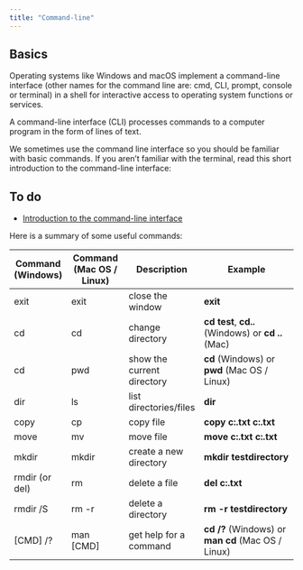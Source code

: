 ```yaml
---
title: "Command-line"
---
```


## Basics

Operating systems like Windows and macOS implement a command-line interface (other names for the command line are: cmd, CLI, prompt, console or terminal) in a shell for interactive access to operating system functions or services. 

:::{.callout-tip}
A command-line interface (CLI) processes commands to a computer program in the form of lines of text.
:::

We sometimes use the command line interface so you should be familiar with basic commands. If you aren't familiar with the terminal, read this short introduction to the command-line interface:

::: {.callout-warning}
## To do
- [Introduction to the command-line interface](https://tutorial.djangogirls.org/en/intro_to_command_line/)
:::

Here is a summary of some useful commands:

Command (Windows) | Command (Mac OS / Linux) | Description                | Example
----------------- | ------------------------ | -------------------------- | ---------------------------------------------
exit              | exit                     | close the window           | **exit**
cd                | cd                       | change directory           | **cd test**, **cd..** (Windows) or **cd ..** (Mac)
cd                | pwd                      | show the current directory | **cd** (Windows) or **pwd** (Mac OS / Linux)
dir               | ls                       | list directories/files     | **dir**
copy              | cp                       | copy file                  | **copy c:\test\test.txt c:\windows\test.txt**
move              | mv                       | move file                  | **move c:\test\test.txt c:\windows\test.txt**
mkdir             | mkdir                    | create a new directory     | **mkdir testdirectory**
rmdir (or del)    | rm                       | delete a file              | **del c:\test\test.txt**
rmdir /S          | rm -r                    | delete a directory         | **rm -r testdirectory**
[CMD] /?          | man [CMD]                | get help for a command     | **cd /?** (Windows) or **man cd** (Mac OS / Linux)
